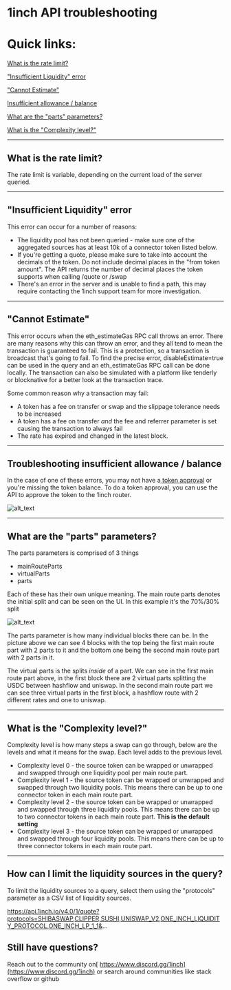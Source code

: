 <h1>1inch API troubleshooting</h1>


<h1>Quick links:</h1>


[What is the rate limit?](https://help.1inch.io/en/articles/5998758-1inch-api-troubleshooting#h_cdaa0dc28c)

["Insufficient Liquidity" error](https://help.1inch.io/en/articles/5998758-1inch-api-troubleshooting#h_26a92a140f)

["Cannot Estimate"](https://help.1inch.io/en/articles/5998758-1inch-api-troubleshooting#h_fdfd390620)

[Insufficient allowance / balance](https://help.1inch.io/en/articles/5998758-1inch-api-troubleshooting#h_57ea327d34)

[What are the "parts" parameters?](https://help.1inch.io/en/articles/5998758-1inch-api-troubleshooting#h_caa7c96bf6)

[What is the "Complexity level?"](https://help.1inch.io/en/articles/5998758-1inch-api-troubleshooting#h_f7a65b4db1)


---

<h2>What is the rate limit?</h2>


The rate limit is variable, depending on the current load of the server queried.


---

<h2>"Insufficient Liquidity" error</h2>


This error can occur for a number of reasons:



* The liquidity pool has not been queried - make sure one of the aggregated sources has at least 10k of a connector token listed below.
* If you're getting a quote, please make sure to take into account the decimals of the token. Do not include decimal places in the "from token amount". The API returns the number of decimal places the token supports when calling /quote or /swap
* There's an error in the server and is unable to find a path, this may require contacting the 1inch support team for more investigation.


---

<h2>"Cannot Estimate"</h2>


This error occurs when the eth_estimateGas RPC call throws an error. There are many reasons why this can throw an error, and they all tend to mean the transaction is guaranteed to fail. This is a protection, so a transaction is broadcast that's going to fail. To find the precise error, disableEstimate=true can be used in the query and an eth_estimateGas RPC call can be done locally. The transaction can also be simulated with a platform like tenderly or blocknative for a better look at the transaction trace.

Some common reason why a transaction may fail:



* A token has a fee on transfer or swap and the slippage tolerance needs to be increased
* A token has a fee on transfer _and_ the fee and referrer parameter is set causing the transaction to always fail
* The rate has expired and changed in the latest block.


---

<h2>Troubleshooting insufficient allowance / balance</h2>


In the case of one of these errors, you may not have a[ token approval](https://help.1inch.io/en/articles/6147312-token-approvals) or you're missing the token balance. To do a token approval, you can use the API to approve the token to the 1inch router.

![alt_text](images/image1.png "image_tooltip")

---

<h2>What are the "parts" parameters?</h2>


The parts parameters is comprised of 3 things



* mainRouteParts
* virtualParts
* parts

Each of these has their own unique meaning. The main route parts denotes the initial split and can be seen on the UI. In this example it's the 70%/30% split

![alt_text](images/image2.png "image_tooltip")

The parts parameter is how many individual blocks there can be. In the picture above we can see 4 blocks with the top being the first main route part with 2 parts to it and the bottom one being the second main route part with 2 parts in it.

The virtual parts is the splits _inside_ of a part. We can see in the first main route part above, in the first block there are 2 virtual parts splitting the USDC between hashflow and uniswap. In the second main route part we can see three virtual parts in the first block, a hashflow route with 2 different rates and one to uniswap.

---

<h2>What is the "Complexity level?"</h2>


Complexity level is how many steps a swap can go through, below are the levels and what it means for the swap. Each level adds to the previous level.



* Complexity level 0 - the source token can be wrapped or unwrapped and swapped through one liquidity pool per main route part.
* Complexity level 1 - the source token can be wrapped or unwrapped and swapped through two liquidity pools. This means there can be up to one connector token in each main route part.
* Complexity level 2 - the source token can be wrapped or unwrapped and swapped through three liquidity pools. This means there can be up to two connector tokens in each main route part. **This is the default setting**
* Complexity level 3 - the source token can be wrapped or unwrapped and swapped through four liquidity pools. This means there can be up to three connector tokens in each main route part.


---

<h2>How can I limit the liquidity sources in the query?</h2>


To limit the liquidity sources to a query, select them using the "protocols" parameter as a CSV list of liquidity sources.

https://api.1inch.io/v4.0/1/quote?protocols=SHIBASWAP,CLIPPER,SUSHI,UNISWAP_V2,ONE_INCH_LIQUIDITY_PROTOCOL,ONE_INCH_LP_1_1&...

<h2>Still have questions?</h2>


Reach out to the community on[ https://www.discord.gg/1inch](https://www.discord.gg/1inch) or search around communities like stack overflow or github